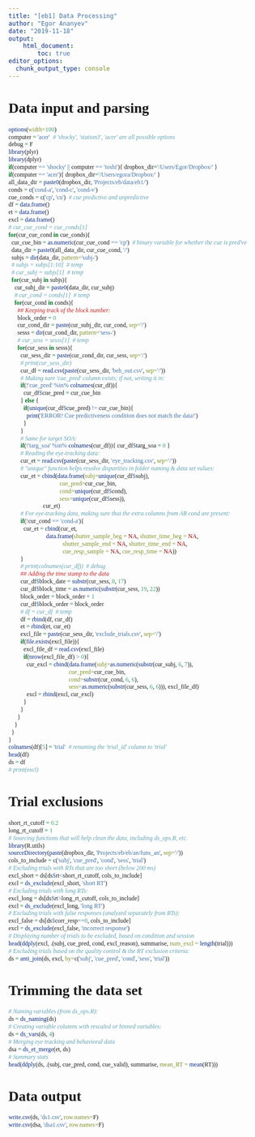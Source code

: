 ```yaml
---
title: "[eb1] Data Processing"
author: "Egor Ananyev"
date: "2019-11-18"
output:
    html_document:
        toc: true
editor_options: 
  chunk_output_type: console
---
```


<style type="text/css">
body, td{
  font-family: Cambria;
}
code.r{
  font-family: Inconsolata;
}
</style>

# Data input and parsing
```r
options(width=100)
computer = 'acer'  # 'shocky', 'station3', 'acer' are all possible options
debug = F
library(plyr)
library(dplyr)
if(computer == 'shocky' || computer == 'toshi'){ dropbox_dir='/Users/Egor/Dropbox/' }
if(computer == 'acer'){ dropbox_dir='/Users/egora/Dropbox/' }
all_data_dir = paste0(dropbox_dir, 'Projects/eb/data/eb1/')
conds = c('cond-a', 'cond-c', 'cond-v')
cue_conds = c('cp', 'cu')  # cue predictive and unpredictive
df = data.frame()
et = data.frame()
excl = data.frame()
# cur_cue_cond = cue_conds[1]
for(cur_cue_cond in cue_conds){
  cur_cue_bin = as.numeric(cur_cue_cond == 'cp')  # binary variable for whether the cue is pred've
  data_dir = paste0(all_data_dir, cur_cue_cond, '/')
  subjs = dir(data_dir, pattern='subj-')
  # subjs = subjs[1:10]  # temp
  # cur_subj = subjs[1]  # temp
  for(cur_subj in subjs){
    cur_subj_dir = paste0(data_dir, cur_subj)
    # cur_cond = conds[1]  # temp
    for(cur_cond in conds){
      ## Keeping track of the block number:
      block_order = 0
      cur_cond_dir = paste(cur_subj_dir, cur_cond, sep='/')
      sesss = dir(cur_cond_dir, pattern='sess-')
      # cur_sess = sesss[1]  # temp
      for(cur_sess in sesss){
        cur_sess_dir = paste(cur_cond_dir, cur_sess, sep='/')
        # print(cur_sess_dir)
        cur_df = read.csv(paste(cur_sess_dir, 'beh_out.csv', sep='/'))
        # Making sure 'cue_pred' column exists; if not, writing it in:
        if(!'cue_pred' %in% colnames(cur_df)){
          cur_df$cue_pred = cur_cue_bin
        } else {
          if(unique(cur_df$cue_pred) != cur_cue_bin){
            print('ERROR! Cue predictiveness condition does not match the data!')
          }
        }
        # Same for target SOA:
        if(!'targ_soa' %in% colnames(cur_df)){ cur_df$targ_soa = 0 }
        # Reading the eye-tracking data:
        cur_et = read.csv(paste(cur_sess_dir, 'eye_tracking.csv', sep='/'))
        # "unique" function helps resolve disparities in folder naming & data set values:
        cur_et = cbind(data.frame(subj=unique(cur_df$subj),
                                  cue_pred=cur_cue_bin, 
                                  cond=unique(cur_df$cond), 
                                  sess=unique(cur_df$sess)),
                       cur_et)
        # For eye-tracking data, making sure that the extra columns from AB cond are present:
        if(!cur_cond == 'cond-a'){
          cur_et = cbind(cur_et,
                         data.frame(shutter_sample_beg = NA, shutter_time_beg = NA,
                                    shutter_sample_end = NA, shutter_time_end = NA,
                                    cue_resp_sample = NA, cue_resp_time = NA))
        }
        # print(colnames(cur_df))  # debug
        ## Adding the time stamp to the data
        cur_df$block_date = substr(cur_sess, 8, 17)
        cur_df$block_time = as.numeric(substr(cur_sess, 19, 22))
        block_order = block_order + 1
        cur_df$block_order = block_order
        # df = cur_df  # temp
        df = rbind(df, cur_df)
        et = rbind(et, cur_et)
        excl_file = paste(cur_sess_dir, 'exclude_trials.csv', sep='/')
        if(file.exists(excl_file)){
          excl_file_df = read.csv(excl_file)
          if(nrow(excl_file_df) > 0){
            cur_excl = cbind(data.frame(subj=as.numeric(substr(cur_subj, 6, 7)), 
                                        cue_pred=cur_cue_bin,
                                        cond=substr(cur_cond, 6, 6),
                                        sess=as.numeric(substr(cur_sess, 6, 6))), excl_file_df)
            excl = rbind(excl, cur_excl)
          }
        }
      }
    }
  }
}
colnames(df)[5] = 'trial'  # renaming the 'trial_id' column to 'trial'
head(df)
ds = df
# print(excl)
```

# Trial exclusions
```r
short_rt_cutoff = 0.2
long_rt_cutoff = 1
# Sourcing functions that will help clean the data, including ds_ops.R, etc.
library(R.utils)
sourceDirectory(paste(dropbox_dir, 'Projects/eb/eb/an/funs_an', sep='/'))
cols_to_include = c('subj', 'cue_pred', 'cond', 'sess', 'trial')
# Excluding trials with RTs that are too short (below 200 ms)
excl_short = ds[ds$rt<short_rt_cutoff, cols_to_include]
excl = ds_exclude(excl_short, 'short RT')
# Excluding trials with long RTs:
excl_long = ds[ds$rt>long_rt_cutoff, cols_to_include]
excl = ds_exclude(excl_long, 'long RT')
# Excluding trials with false responses (analyzed separately from RTs):
excl_false = ds[ds$corr_resp==0, cols_to_include]
excl = ds_exclude(excl_false, 'incorrect response')
# Displaying number of trials to be excluded, based on condition and session
head(ddply(excl, .(subj, cue_pred, cond, excl_reason), summarise, num_excl = length(trial)))
# Excluding trials based on the quality control & the RT exclusion criteria:
ds = anti_join(ds, excl, by=c('subj', 'cue_pred', 'cond', 'sess', 'trial'))
```

# Trimming the data set
```r
# Naming variables (from ds_ops.R):
ds = ds_naming(ds)
# Creating variable columns with rescaled or binned variables:
ds = ds_vars(ds, 4)
# Merging eye tracking and behavioral data
dsa = ds_et_merge(et, ds)
# Summary stats
head(ddply(ds, .(subj, cue_pred, cond, cue_valid), summarise, mean_RT = mean(RT)))
```

# Data output
```r
write.csv(ds, 'ds1.csv', row.names=F)
write.csv(dsa, 'dsa1.csv', row.names=F)
```